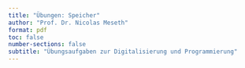 ```yaml
---
title: "Übungen: Speicher"
author: "Prof. Dr. Nicolas Meseth"
format: pdf
toc: false
number-sections: false
subtitle: "Übungsaufgaben zur Digitalisierung und Programmierung"
---
```




